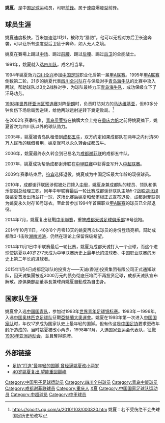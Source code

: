 {{newsrelease|time=2014-10-11T16:47:25+00:00}}
{{Football player infobox
| playername = 姚夏
| fullname = 姚夏
| englishfullname = Yao Xia
| nickname = 猎豹
| countryofbirth = {{CHN}}
| cityofbirth = [[重庆市|重庆市]]
| dateofbirth = {{birth date and age|1974|1|28}}
| height = {{height|m=1.72}}
| position = 前锋
| currentclub = 自由球員
| clubnumber = 
| youthyears =
| youthclubs =
| years = 1991-1993年<br/>1994-2002年<br/>2003-2004年<br/>2005-2010年<br/>2014-2015年
| clubs = 四川队<br/>[[四川全兴|四川全兴]]<br/>[[青岛贝莱特|青岛贝莱特]]<br/>[[成都谢菲联|成都谢菲联]]<br/>[[成都天诚|成都天诚]]
| caps(goals) = <br/>189 (45)<br/>{{0}}47 {{0}}(6)<br/>107 (10)<br/>{{0}} 2 {{0}}(1)
| manageryears1 = 2013
| managerclubs1 = [[成都天誠|成都天誠]](代理主教練)
| nationalyears = 1993年 <br /> 1993-1996年 1998年 <br /> 1993-2000年
| nationalteam = [[中國國家青年足球隊|中國U17]] <br />[[中国国家奥林匹克足球队|中國國奧隊]]<br />{{fb|CHN}}
| nationalcaps(goals) ={{0}} {{0}}( )<br />{{0}} {{0}}(1) <br /> 25 (4)
| medaltemplates = {{MedalCountry|{{CHN}}}}
                   {{MedalCompetition|[[亚运会|亚运会]]}}
                   {{MedalBronze|[[1998年亚洲运动会|曼谷1998年]]|足球}}
|}}
'''姚夏'''{{BD|1974年|1月28日|||CatIdx=Yao,姚}}，是中国[[足球|足球]]运动员，司职[[前锋_(足球)|前锋]]。属于速度爆發型前锋。

== 球员生涯 ==

姚夏速度极快，百米加速达11秒1，被称为“猎豹”。他可以无视对方后卫长途奔袭，可以让所有速度型后卫疲于奔命，如入无人之境。

姚夏在賽場上踢过[[中场|中场]]、踢过[[前腰|前腰]]、踢过[[后腰|后腰]]、踢过[[后卫_(足球)|后卫]]的全能战士。

1991年，姚夏就入选[[四川队|四川队]]，成名相当早。

1994年姚夏効力[[四川全兴|四川全兴]]参加[[中国足球|中国足球]]职业化后第一届[[甲A联赛|甲A联赛]]。1995年[[甲A联赛|甲A联赛]]倒数第二轮，21岁的姚夏代表[[四川全兴队|四川全兴队]]在与保级对手[[青岛中能|青岛海牛队]]的比赛中攻入两球，帮助球队以3比2战胜对手，为球队最终力压[[青岛中能|青岛海牛队]]，成功保级立下了汗马功劳。

[[1998年世界杯亚洲区预选赛|1998年世界杯亚洲区预选赛]]对阵[[伊朗国家足球队|伊朗]]时，负责盯防对方的[[马达维基亚|马达维基亚]]，但60多分钟负伤下场后局势逆转，给他两球远射逆转下奠定败局。<ref>https://sports.qq.com/a/20101103/000320.htm {{Wayback|url=https://sports.qq.com/a/20101103/000320.htm |date=20211217083600 }} 姚夏：若不受伤绝不会失球 国足历史恐改写</ref>

在2002年赛季结束，[[青岛贝莱特|青岛贝莱特]]在摘牌大会上抢在[[重庆力帆|重庆力帆]]之前将姚夏摘下，姚夏首次为四川队以外的球队効力。

2005年，姚夏被青岛队租借到[[成都五牛|成都五牛]]，双方约定如果成都队在两年之内付清80万人民币的租借费用，姚夏就可以永久转会成都五牛。

2006年，姚夏最终永久转会到已易名为[[成都谢菲联|成都谢菲联]]的成都五牛队。

2007年，姚夏成功帮助成都谢菲联在[[中甲联赛|中甲联赛]]中获得亚军升入[[中超联赛|中超联赛]]。

2009年赛季结束后，[[符宾|符宾]]选择退役，姚夏成为中国足坛最大年龄的现役球员。

2010年，成都谢菲联因涉假被处罚降入[[中甲|中甲]]，姚夏身兼成都队的球员、领队和俱乐部副总经理三职。同年中甲联赛最后一轮比赛成都谢菲联队主场5-2战胜[[湖北绿茵|湖北绿茵]]姚夏首发出场並打一球，这场比赛后姚夏和[[邹侑根|邹侑根]]正式宣布退役，成都谢菲联则为姚夏永久封存18号球衣。至此曾参加1994年首屇职业[[甲A联赛|甲A联赛]]的球员已全部退役。

2014年7月，姚夏复出征戰[[中國足球甲級聯賽|中甲聯賽]]，重披[[成都天诚足球俱乐部|成都天诚足球俱乐部]]18号战袍。

2014年10月11日，40岁8个月零13天的姚夏再次以球员的身份登场亮相，幫助成都隊3-1击败[[湖南湘涛|湖南湘涛]]，仍然在理论上保留保级希望。

2014年11月1日中甲联赛最后一轮比赛，姚夏为成都天诚打入一个点球，而这个进球使姚夏以40岁277天成为中甲联赛历史上最年长的进球者、中国职业联赛的历史上第二年长的进球者。

2015年1月4日成都足球队的投资方——天诚(香港)投资集团有限公司正式通知球队，因天诚集團被近3000万元的债务彻底压垮而不再投资足球，成都天诚队宣布解散。原俱樂部副董事長兼球員姚夏自動成為自由身。

== 国家队生涯 ==
姚夏曾入选[[中国国家青年足球队|中国国青队]]，参加过1993年[[世界青年足球锦标赛|世界青年足球锦标赛]]。1993年－1996年，入选[[中国奥林匹克足球队|中国奥林匹克足球队]]征戰[[亞特蘭大奧運會|亞特蘭大奧運會]]。姚夏在1993年第一次进入[[中国国家足球队|中国国家队]]时，年仅17岁成为国家队史上最年轻的国脚。但有传这是[[中国足协|中国足协]]要求更改年龄所造成的，当时姚夏被改小两岁。1998年11月，入选国家亚运会代表队，征戰[[1998年亚洲运动会|1998年亚洲运动会]]，並且奪得銅牌。

== 外部链接 ==
*[http://we.sportscn.com/viewnews-13005.html 足协“打造”最年轻的国脚 曾经逼姚夏改小两岁]{{Wayback|url=http://we.sportscn.com/viewnews-13005.html |date=20110109120529 }}
*[http://sports.qq.com/a/20140722/000950.htm 40岁姚夏复出 望能重回巅峰 ] {{Wayback|url=http://sports.qq.com/a/20140722/000950.htm |date=20210123144216 }}

{{2009年成都谢菲联名单}}
{{2010年成都谢菲联名单}}
{{2014年中甲分类名单成都}}

{{DEFAULTSORT:YAO姚夏}}
[[Category:中国男子足球运动员|Category:中国男子足球运动员]]
[[Category:四川全兴球员|Category:四川全兴球员]]
[[Category:青岛中能球员|Category:青岛中能球员]]
[[Category:成都谢菲联球员|Category:成都谢菲联球员]]
[[Category:重庆人|Category:重庆人]]
[[Category:姚姓|X夏]]
[[Category:中国国家足球队运动员|Category:中国国家足球队运动员]]
[[Category:中超球员|Category:中超球员]]
[[Category:中甲球员|Category:中甲球员]]